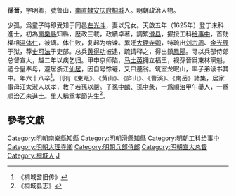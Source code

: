 '''孫晉'''，字明卿，號鲁山，[[南直隸|南直隸]][[安庆府|安庆府]][[桐城|桐城]]人。明朝政治人物。

少孤，爲童子時即受知于同邑[[左光斗|左光斗]]，妻以兄女。天啟五年（1625年）登丁未科進士，初為[[南樂縣|南樂縣]]知縣，歴政三載，政績卓著，調繁[[滑县|滑县]]，擢授工科[[给事中|给事中]]，首劾權相[[温体仁|温体仁]]，被谪。体仁败，复起为给谏。累迁[[大理寺卿|大理寺卿]]，特疏出[[刘宗周|刘宗周]]、[[金光辰|金光辰]]于狱，荐[[史可法|史可法]]于吏部。总兵[[黄得功|黄得功]]被逮，疏请释之，得出鎮[[鳳陽|鳳陽]]。寻以兵部侍郞总督宣大，越二年以疾乞归。甲申京师陷，[[马士英|马士英]]拥立福王，视孫晉爲東林黨魁，迺仓皇奉母，避居浙江[[仙居|仙居]]，因自号馀菴，又曰遯翁。筑室龙眠山，率子弟读书其中。年六十八卒<ref>《桐城耆旧传》</ref>。刊有《東甌》、《黄山》、《庐山》、《曹溪》、《南岳》諸集，居家事母汪太淑人以孝，教子若孫以嚴。子[[孫中麟|孫中麟]]、[[孫中彖|孫中彖]]，一爲[[順治|順治]]甲午舉人，一爲順治乙未進士。里人稱爲孝節先生<ref>《桐城县志》</ref>。

==參考文獻==
{{reflist}}

{{天啓五年乙丑科殿試金榜}}
{{DEFAULTSORT:Sun孫}}

[[Category:明朝南樂縣知縣|Category:明朝南樂縣知縣]]
[[Category:明朝滑縣知縣|Category:明朝滑縣知縣]]
[[Category:明朝工科给事中|Category:明朝工科给事中]]
[[Category:明朝大理寺卿|Category:明朝大理寺卿]]
[[Category:明朝兵部侍郎|Category:明朝兵部侍郎]]
[[Category:明朝宣大总督|Category:明朝宣大总督]]
[[Category:桐城人|Category:桐城人]]
[[Category:孫姓|J]]